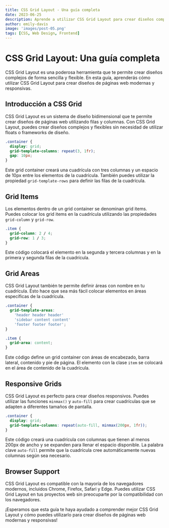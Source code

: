 ```yaml
---
title: CSS Grid Layout - Una guía completa
date: 2023-06-25
description: Aprende a utilizar CSS Grid Layout para crear diseños complejos de forma sencilla.
author: emily-davis
image: 'images/post-05.png'
tags: [CSS, Web Design, Frontend]
---
```


# CSS Grid Layout: Una guía completa

CSS Grid Layout es una poderosa herramienta que te permite crear diseños complejos de forma sencilla y flexible. En esta guía, aprenderás cómo utilizar CSS Grid Layout para crear diseños de páginas web modernas y responsivas.

## Introducción a CSS Grid

CSS Grid Layout es un sistema de diseño bidimensional que te permite crear diseños de páginas web utilizando filas y columnas. Con CSS Grid Layout, puedes crear diseños complejos y flexibles sin necesidad de utilizar floats o frameworks de diseño.

```css
.container {
  display: grid;
  grid-template-columns: repeat(3, 1fr);
  gap: 10px;
}
```

Este grid container creará una cuadrícula con tres columnas y un espacio de 10px entre los elementos de la cuadrícula. También puedes utilizar la propiedad `grid-template-rows` para definir las filas de la cuadrícula.

## Grid Items

Los elementos dentro de un grid container se denominan grid items. Puedes colocar los grid items en la cuadrícula utilizando las propiedades `grid-column` y `grid-row`.

```css
.item {
  grid-column: 2 / 4;
  grid-row: 1 / 3;
}
```

Este código colocará el elemento en la segunda y tercera columnas y en la primera y segunda filas de la cuadrícula.

## Grid Areas

CSS Grid Layout también te permite definir áreas con nombre en tu cuadrícula. Esto hace que sea más fácil colocar elementos en áreas específicas de la cuadrícula.

```css
.container {
  grid-template-areas:
    'header header header'
    'sidebar content content'
    'footer footer footer';
}

.item {
  grid-area: content;
}
```

Este código define un grid container con áreas de encabezado, barra lateral, contenido y pie de página. El elemento con la clase `item` se colocará en el área de contenido de la cuadrícula.

## Responsive Grids

CSS Grid Layout es perfecto para crear diseños responsivos. Puedes utilizar las funciones `minmax()` y `auto-fill` para crear cuadrículas que se adapten a diferentes tamaños de pantalla.

```css
.container {
  display: grid;
  grid-template-columns: repeat(auto-fill, minmax(200px, 1fr));
}
```

Este código creará una cuadrícula con columnas que tienen al menos 200px de ancho y se expanden para llenar el espacio disponible. La palabra clave `auto-fill` permite que la cuadrícula cree automáticamente nuevas columnas según sea necesario.

## Browser Support

CSS Grid Layout es compatible con la mayoría de los navegadores modernos, incluidos Chrome, Firefox, Safari y Edge. Puedes utilizar CSS Grid Layout en tus proyectos web sin preocuparte por la compatibilidad con los navegadores.

¡Esperamos que esta guía te haya ayudado a comprender mejor CSS Grid Layout y cómo puedes utilizarlo para crear diseños de páginas web modernas y responsivas!
